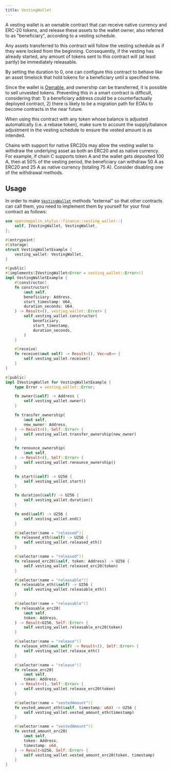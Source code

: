 ```yaml
---
title: VestingWallet
---
```


A vesting wallet is an ownable contract that can receive native currency and
ERC-20 tokens, and release these assets to the wallet owner, also referred to as
"beneficiary", according to a vesting schedule.

Any assets transferred to this contract will follow the vesting schedule as if
they were locked from the beginning. Consequently, if the vesting has already
started, any amount of tokens sent to this contract will (at least partly) be
immediately releasable.

By setting the duration to 0, one can configure this contract to behave like
an asset timelock that hold tokens for a beneficiary until a specified time.

<Callout>


Since the wallet is [Ownable](/contracts-stylus/access-control#ownership-and-ownable),
and ownership can be transferred, it is possible to sell unvested tokens.
Preventing this in a smart contract is difficult, considering that: 1) a
beneficiary address could be a counterfactually deployed contract, 2)
there is likely to be a migration path for EOAs to become contracts in the near
future.

</Callout>

<Callout>


When using this contract with any token whose balance is adjusted automatically
(i.e. a rebase token), make sure to account the supply/balance adjustment in the
vesting schedule to ensure the vested amount is as intended.

</Callout>

<Callout>


Chains with support for native ERC20s may allow the vesting wallet to withdraw
the underlying asset as both an ERC20 and as native currency. For example, if
chain C supports token A and the wallet gets deposited 100 A, then at 50% of
the vesting period, the beneficiary can withdraw 50 A as ERC20 and 25 A as
native currency (totaling 75 A). Consider disabling one of the withdrawal methods.

</Callout>

## Usage

In order to make [`VestingWallet`](https://docs.rs/openzeppelin-stylus/0.3.0/openzeppelin_stylus/finance/vesting_wallet/index.html) methods “external” so that other contracts can call them, you need to implement them by yourself for your final contract as follows:

```rust
use openzeppelin_stylus::finance::vesting_wallet::{
    self, IVestingWallet, VestingWallet,
};

#[entrypoint]
#[storage]
struct VestingWalletExample {
    vesting_wallet: VestingWallet,
}

#[public]
#[implements(IVestingWallet<Error = vesting_wallet::Error>)]
impl VestingWalletExample {
    #[constructor]
    fn constructor(
        &mut self,
        beneficiary: Address,
        start_timestamp: U64,
        duration_seconds: U64,
    ) -> Result<(), vesting_wallet::Error> {
        self.vesting_wallet.constructor(
            beneficiary,
            start_timestamp,
            duration_seconds,
        )
    }

    #[receive]
    fn receive(&mut self) -> Result<(), Vec<u8>> {
        self.vesting_wallet.receive()
    }
}

#[public]
impl IVestingWallet for VestingWalletExample {
    type Error = vesting_wallet::Error;

    fn owner(&self) -> Address {
        self.vesting_wallet.owner()
    }

    fn transfer_ownership(
        &mut self,
        new_owner: Address,
    ) -> Result<(), Self::Error> {
        self.vesting_wallet.transfer_ownership(new_owner)
    }

    fn renounce_ownership(
        &mut self,
    ) -> Result<(), Self::Error> {
        self.vesting_wallet.renounce_ownership()
    }

    fn start(&self) -> U256 {
        self.vesting_wallet.start()
    }

    fn duration(&self) -> U256 {
        self.vesting_wallet.duration()
    }

    fn end(&self) -> U256 {
        self.vesting_wallet.end()
    }

    #[selector(name = "released")]
    fn released_eth(&self) -> U256 {
        self.vesting_wallet.released_eth()
    }

    #[selector(name = "released")]
    fn released_erc20(&self, token: Address) -> U256 {
        self.vesting_wallet.released_erc20(token)
    }

    #[selector(name = "releasable")]
    fn releasable_eth(&self) -> U256 {
        self.vesting_wallet.releasable_eth()
    }

    #[selector(name = "releasable")]
    fn releasable_erc20(
        &mut self,
        token: Address,
    ) -> Result<U256, Self::Error> {
        self.vesting_wallet.releasable_erc20(token)
    }

    #[selector(name = "release")]
    fn release_eth(&mut self) -> Result<(), Self::Error> {
        self.vesting_wallet.release_eth()
    }

    #[selector(name = "release")]
    fn release_erc20(
        &mut self,
        token: Address,
    ) -> Result<(), Self::Error> {
        self.vesting_wallet.release_erc20(token)
    }

    #[selector(name = "vestedAmount")]
    fn vested_amount_eth(&self, timestamp: u64) -> U256 {
        self.vesting_wallet.vested_amount_eth(timestamp)
    }

    #[selector(name = "vestedAmount")]
    fn vested_amount_erc20(
        &mut self,
        token: Address,
        timestamp: u64,
    ) -> Result<U256, Self::Error> {
        self.vesting_wallet.vested_amount_erc20(token, timestamp)
    }
}
```
